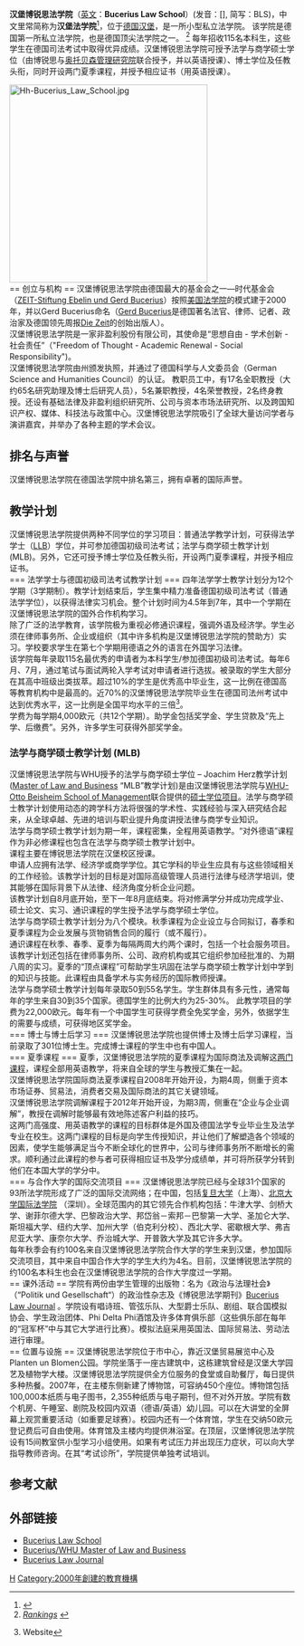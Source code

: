 {{Infobox university
|name            = '''汉堡博锐思法学院'''
|native_name     =
|latin_name      = '''Bucerius Law School'''
|image_name      = Bucerius logo.svg
|image_size      = 275px
|motto           =
|established     = 2000
|type            = 私立法学院
|endowment       = 年度预算为1650万欧元（2013年）
|staff           = 143 (2013年)
|faculty         = 17名全职教授；30位兼职教授；5位客座教授；4位特聘教授；2位荣誉教授
|president       = Katharina Boele-Woelki
|provost         =
|principal       =
|rector          =
|chancellor      =
|vice_chancellor =
|dean            =
|head_label      = [[首席执行官|首席执行官]] 兼 教务长
|head            = Hariolf Wenzler
|students        = 590 (2013年)
|postgrad        =
|doctoral        = 301 (2013年)
|city            = [[汉堡|汉堡]]
|state           =
|country         = [[德国|德国]]
|campus          = [[市区|市区]]
|free_label      = Address
|free            = Jungiusstrasse 6<br>20355 Hamburg<br>Germany
|colors          =
|colours         =
|mascot          =
|nickname        =
|affiliations    = 与[[WHU-Otto_Beisheim_School_of_Management|WHU]]联合提供的法学与商学硕士联合培养项目
|footnotes       =
|website         = [http://www.law-school.de/china www.law-school.de]
|telephone       = (+49) 40 30 70 60
|coor            =
}}

'''汉堡博锐思法学院'''（[[英文|英文]]：'''Bucerius Law School'''）(发音：[{{IPA|buˈtseʁius}}], 简写：BLS)，中文里常简称为'''汉堡法学院'''<ref name="中欧法学院">{{cite web | url=http://www.cesl.edu.cn/idxnewsview.asp?id=256 | title=法学院的创新和进取——专访汉堡法学院Schmidt教授 | accessdate=2014-02-26 | deadurl=yes | archiveurl=https://web.archive.org/web/20140303002112/http://www.cesl.edu.cn/idxnewsview.asp?id=256 | archivedate=2014-03-03 }}</ref>，位于[[德国|德国]][[汉堡|汉堡]]，是一所小型私立法学院。 该学院是德国第一所私立法学院，也是德国顶尖法学院之一。 <ref>[http://www.law-school.de/rankings.html?&L=1 ''Rankings''] {{webarchive|url=https://web.archive.org/web/20100221025141/http://www.law-school.de/rankings.html?&L=1 |date=2010-02-21 }}</ref> 每年招收115名本科生，这些学生在德国司法考试中取得优异成绩。汉堡博锐思法学院可授予法学与商学硕士学位（由博锐思与[[奥托贝森管理研究院|奥托贝森管理研究院]]联合授予，并以英语授课）、博士学位及任教头衔，同时开设两门夏季课程，并授予相应证书（用英语授课）。

[[File:Hh-Bucerius_Law_School.jpg|350px]]
<br />
== 创立与机构 ==
汉堡博锐思法学院由德国最大的基金会之一—时代基金会（[[ZEIT-Stiftung|ZEIT-Stiftung Ebelin und Gerd Bucerius]]）按照[[美国法学院|美国法学院]]的模式建于2000年，并以Gerd Bucerius命名（[[Gerd_Bucerius|Gerd Bucerius]]是德国著名法官、律师、记者、政治家及德国领先周报[[Die_Zeit|Die Zeit]]的创始出版人）。
<br />
汉堡博锐思法学院是一家非盈利股份有限公司，其使命是“思想自由 - 学术创新 - 社会责任”（"Freedom of Thought - Academic Renewal - Social Responsibility")。
<br />
汉堡博锐思法学院由州颁发执照，并通过了德国科学与人文委员会（German Science and Humanities Council）的认证。
教职员工中，有17名全职教授（大约65名研究助理及博士后研究人员），5名兼职教授，4名荣誉教授，2名终身教授。还设有基础法律及非盈利组织研究所、公司与资本市场法研究所、以及跨国知识产权、媒体、科技法与政策中心。汉堡博锐思法学院吸引了全球大量访问学者与演讲嘉宾，并举办了各种主题的学术会议。
<br />

== 排名与声誉 ==
汉堡博锐思法学院在德国法学院中排名第三，拥有卓著的国际声誉。
<br />

== 教学计划 ==
汉堡博锐思法学院提供两种不同学位的学习项目：普通法学教学计划，可获得法学学士（[[Bachelor_of_Laws|LLB]]）学位，并可参加德国初级司法考试；法学与商学硕士教学计划(MLB)。另外，它还可授予博士学位及任教头衔，开设两门夏季课程，并授予相应证书。
<br />
=== 法学学士与德国初级司法考试教学计划 ===
四年法学学士教学计划分为12个学期（3学期制）。教学计划结束后，学生集中精力准备德国初级司法考试（普通法学学位），以获得法律实习机会。整个计划时间为4.5年到7年，其中一个学期在汉堡博锐思法学院的国外合作机构学习。
<br />
除了广泛的法学教育，该学院极为重视必修通识课程，强调外语及经济学。学生必须在律师事务所、企业或组织（其中许多机构是汉堡博锐思法学院的赞助方）实习。学校要求学生在第七个学期用德语之外的语言在外国学习法律。
<br />
该学院每年录取115名最优秀的申请者为本科学生/参加德国初级司法考试。每年6月、7月，通过笔试与面试两轮入学考试对申请者进行选拔。被录取的学生大部分在其高中班级出类拔萃。超过10%的学生是优秀高中毕业生，这一比例在德国高等教育机构中是最高的。近70%的汉堡博锐思法学院毕业生在德国司法州考试中达到优秀水平，这一比例是全国平均水平的三倍<ref>{{cite web |url=http://www.law-school.de/zahlenfakten.html?&L=0 |title=存档副本 |accessdate=2013-10-22 |deadurl=yes |archiveurl=https://web.archive.org/web/20131024142641/http://www.law-school.de/zahlenfakten.html?&L=0 |archivedate=2013-10-24 }} Website</ref>。
<br />
学费为每学期4,000欧元（共12个学期）。助学金包括奖学金、学生贷款及“先上学、后缴费”。另外，许多学生可获得外部奖学金。
<br />

=== 法学与商学硕士教学计划 (MLB) ===
汉堡博锐思法学院与WHU授予的法学与商学硕士学位 – Joachim Herz教学计划 ([https://web.archive.org/web/20131008074113/http://www.bucerius.whu.edu/ Master of Law and Business] “MLB”教学计划)是由汉堡博锐思法学院与[[WHU-Otto_Beisheim_School_of_Management|WHU-Otto Beisheim School of Management]]联合提供的[[硕士|硕士学位项目]]。法学与商学硕士教学计划使用动态的跨学科方法将很强的学术性、实践经验与深入研究结合起来，从全球卓越、先进的培训与职业提升角度讲授法律与商学专业知识。
<br />
法学与商学硕士教学计划为期一年，课程密集，全程用英语教学。“对外德语”课程作为非必修课程也包含在法学与商学硕士教学计划中。 
<br />
课程主要在博锐思法学院在汉堡校区授课。
<br />
申请人应拥有法学、经济学或商学学位。其它学科的毕业生应具有与这些领域相关的工作经验。该教学计划的目标是对国际高级管理人员进行法律与经济学培训，使其能够在国际背景下从法律、经济角度分析企业问题。
<br />
该教学计划自8月底开始，至下一年8月底结束。将对修满学分并成功完成学业、硕士论文、实习、通识课程的学生授予法学与商学硕士学位。 
<br />
法学与商学硕士教学计划分为八个模块。秋季课程为企业设立与合同拟订，春季和夏季课程为企业发展与货物销售合同的履行（或不履行）。
<br />
通识课程在秋季、春季、夏季为每隔两周大约两个课时，包括一个社会服务项目。该教学计划还包括在律师事务所、公司、政府机构或其它组织参加经批准的、为期八周的实习。夏季的“顶点课程”可帮助学生巩固在法学与商学硕士教学计划中学到的知识与技能。此课程由具备学术与实务经历的国际教师授课。
<br />
法学与商学硕士教学计划每年录取50到55名学生。学生群体具有多元性，通常每年的学生来自30到35个国家。德国学生的比例大约为25-30%。
此教学项目的学费为22,000欧元。每年有一个中国学生可获得学费全免奖学金，另外，依据学生的需要与成绩，可获得地区奖学金。
<br />
=== 博士与博士后学习 ===
汉堡博锐思法学院也提供博士及博士后学习课程，当前录取了301位博士生。完成博士课程的学生中也有中国人。
<br />
=== 夏季课程 ===
夏季，汉堡博锐思法学院的夏季课程为国际商法及调解这[https://web.archive.org/web/20131024142535/http://www.law-school.de/summerprogram.html?&L=1 两门课程]，课程全部用英语教学，将来自全球的学生与教授汇集在一起。
<br />
汉堡博锐思法学院国际商法夏季课程自2008年开始开设，为期4周，侧重于资本市场证券、贸易法，消费者交易及国际商法的其它关键领域。
<br />
汉堡博锐思法学院调解课程于2012年开始开设，为期3周，侧重在“企业与企业调解”，教授在调解时能够最有效地陈述客户利益的技巧。 
<br />
这两门高强度、用英语教学的课程的目标群体是外国及德国法学专业毕业生及法学专业在校生。这两门课程的目标是向学生传授知识，并让他们了解塑造各个领域的因素，使学生能够满足当今不断全球化的世界中，公司与律师事务所不断增长的需求。顺利通过此课程的参与者可获得相应证书及学分成绩单，并可将所获学分转到他们在本国大学的学分中。
<br />
=== 与合作大学的国际交流项目 ===
汉堡博锐思法学院已经与全球31个国家的93所法学院形成了广泛的国际交流网络；在中国，包括[[复旦大学|复旦大学]]（上海）、[http://stl.pku.edu.cn/ 北京大学国际法学院] {{Wayback|url=http://stl.pku.edu.cn/ |date=20210416002407 }}（深圳）。全球范围内的其它领先合作机构包括：牛津大学、剑桥大学、谢菲尔德大学、巴黎政治大学、邦岱翁－索邦－巴黎第一大学、圣加仑大学、斯坦福大学、纽约大学、加州大学（伯克利分校）、西北大学、密歇根大学、弗吉尼亚大学、康奈尔大学、乔治城大学、开普敦大学及其它许多大学。
<br />
每年秋季会有约100名来自汉堡博锐思法学院合作大学的学生来到汉堡，参加国际交流项目，其中来自中国合作大学的学生大约为4名。目前，汉堡博锐思法学院的约100名本科生也会在汉堡博锐思法学院的合作大学度过一学期。
<br />
== 课外活动 ==
学院有两份由学生管理的出版物：名为《政治与法理社会》（“Politik und Gesellschaft“）的政治性杂志及《博锐思法学期刊》[http://www.law-journal.de Bucerius Law Journal] {{Wayback|url=http://www.law-journal.de/ |date=20201128204008 }}。学院设有唱诗班、管弦乐队、大型爵士乐队、剧组、联合国模拟协会、学生政治团体、Phi Delta Phi酒馆及许多体育俱乐部（这些俱乐部在每年的“冠军杯”中与其它大学进行比赛）。模拟法庭采用英国法、国际贸易法、劳动法进行审理。
<br />
== 位置与设施 ==
汉堡博锐思法学院位于市中心，靠近汉堡贸易展览中心及 Planten un Blomen公园。学院坐落于一座古建筑中，这栋建筑曾经是汉堡大学园艺及植物学大楼。汉堡博锐思法学院提供全方位服务的食堂或自助餐厅，每日提供多种热餐。2007年，在主楼东侧新建了博物馆，可容纳450个座位。博物馆包括100,000本纸质与电子图书，2,355种纸质与电子期刊，但不对外开放。学院有数个机房、午睡室、剧院及校园内双语（德语/英语）幼儿园。可以在大讲堂的全屏幕上观赏重要活动（如重要足球赛）。校园内还有一个体育馆，学生在交纳50欧元登记费后可自由使用。体育馆及主楼内均提供淋浴室。在顶层，汉堡博锐思法学院设有15间教室供小型学习小组使用。如果有考试压力并出现压力症状，可以向大学指导教师咨询。在其“考试诊所”，学院提供单独考试培训。

== 参考文献 ==
{{reflist}}

== 外部链接 ==
*[http://www.law-school.de/ Bucerius Law School] {{Wayback|url=http://www.law-school.de/ |date=20210420213209 }}
*[https://web.archive.org/web/20131008074113/http://www.bucerius.whu.edu/ Bucerius/WHU Master of Law and Business]
*[http://www.law-journal.de/ Bucerius Law Journal] {{Wayback|url=http://www.law-journal.de/ |date=20201128204008 }}

{{Authority control}}
[[Category:德國大學|H]]
[[Category:2000年創建的教育機構|Category:2000年創建的教育機構]]